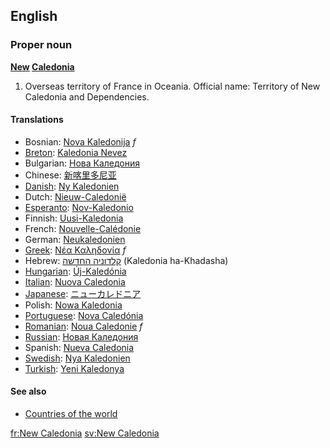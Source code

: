 ==English==

===Proper noun===
'''[[New]] [[Caledonia]]'''

# Overseas territory of France in Oceania. Official name: Territory of New Caledonia and Dependencies.

====Translations====
*Bosnian: [[Nova Kaledonija]] ''f''
*[[Breton]]: [[Kaledonia Nevez]]
*Bulgarian: [[Нова Каледония]]
*Chinese: [[新喀里多尼亚]]
*[[Danish]]: [[Ny Kaledonien]]
*Dutch: [[Nieuw-Caledonië]]
*[[Esperanto]]: [[Nov-Kaledonio]]
*Finnish: [[Uusi-Kaledonia]]
*French: [[Nouvelle-Calédonie]]
*German: [[Neukaledonien]]
*[[Greek]]: [[Νέα Καληδονία]] ''f''
*Hebrew: [[קלדוניה החדשה]] (Kaledonia ha-Khadasha)
*[[Hungarian]]: [[Új-Kaledónia]]
*[[Italian]]: [[Nuova Caledonia]]
*[[Japanese]]: [[ニューカレドニア]]
*Polish: [[Nowa Kaledonia]]
*[[Portuguese]]: [[Nova Caledónia]]
*[[Romanian]]: [[Noua Caledonie]] ''f''
*[[Russian]]: [[Новая Каледония]]
*Spanish: [[Nueva Caledonia]]
*[[Swedish]]: [[Nya Kaledonien]]
*[[Turkish]]: [[Yeni Kaledonya]]

====See also====
*[[Countries of the world]]

[[fr:New Caledonia]]
[[sv:New Caledonia]]